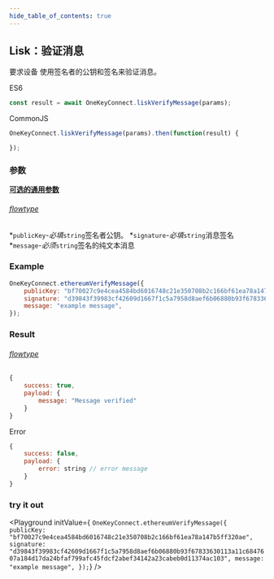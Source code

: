 ```yaml
---
hide_table_of_contents: true
---
```


## Lisk：验证消息

要求设备
使用签名者的公钥和签名来验证消息。

ES6
```javascript
const result = await OneKeyConnect.liskVerifyMessage(params);
```

CommonJS
```javascript
OneKeyConnect.liskVerifyMessage(params).then(function(result) {

});
```

### 参数
[****可选的通用参数****](./commonParams)
###### [flowtype](https://github.com/OneKeyHQ/connect/blob/onekey/src/js/types/lisk.js#L133-L137)
*`publicKey`-*必填*`string`签名者公钥。
*`signature`-*必填*`string`消息签名
*`message`-*必须*`string`签名的纯文本消息

### Example
```javascript
OneKeyConnect.ethereumVerifyMessage({
    publicKey: "bf70027c9e4cea4584bd6016748c21e350708b2c166bf61ea78a147b5ff320ae",
    signature: "d39843f39983cf42609d1667f1c5a7958d8aef6b06880b93f67833630113a11c6847607a184d17da24bfaf799afc45fdcf2abef34142a23cabeb0d11374ac103",
    message: "example message",
});
```

### Result
###### [flowtype](https://github.com/OneKeyHQ/connect/blob/onekey/src/js/types/lisk.js#L139-L142)
```javascript
{
    success: true,
    payload: {
        message: "Message verified"
    }
}
```
Error
```javascript
{
    success: false,
    payload: {
        error: string // error message
    }
}
```


### try it out
<Playground
    initValue={
`OneKeyConnect.ethereumVerifyMessage({
    publicKey: "bf70027c9e4cea4584bd6016748c21e350708b2c166bf61ea78a147b5ff320ae",
    signature: "d39843f39983cf42609d1667f1c5a7958d8aef6b06880b93f67833630113a11c6847607a184d17da24bfaf799afc45fdcf2abef34142a23cabeb0d11374ac103",
    message: "example message",
});`}
/>

